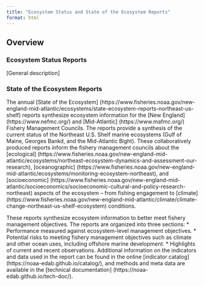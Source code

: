 ```yaml
---
title: "Ecosystem Status and State of the Ecosystem Reports"
format: html
---
```


## Overview

### Ecosystem Status Reports
[General description]

### State of the Ecosystem Reports
The annual [State of the Ecosystem] (https://www.fisheries.noaa.gov/new-england-mid-atlantic/ecosystems/state-ecosystem-reports-northeast-us-shelf) reports synthesize ecosystem information for the [New England] (https://www.nefmc.org/) and [Mid-Atlantic] (https://www.mafmc.org/) Fishery Management Councils. The reports provide a synthesis of the current status of the Northeast U.S. Shelf marine ecosystems (Gulf of Maine, Georges Bankd, and the Mid-Atlantic Bight). These collaboratively produced reports inform the fishery management councils about the [ecological] (https://www.fisheries.noaa.gov/new-england-mid-atlantic/ecosystems/northeast-ecosystem-dynamics-and-assessment-our-research), [oceanographic] (https://www.fisheries.noaa.gov/new-england-mid-atlantic/ecosystems/monitoring-ecosystem-northeast), and [socioeconomic] (https://www.fisheries.noaa.gov/new-england-mid-atlantic/socioeconomics/socioeconomic-cultural-and-policy-research-northeast) aspects of the ecosystem -- from fishing engagement to [climate] (https://www.fisheries.noaa.gov/new-england-mid-atlantic/climate/climate-change-northeast-us-shelf-ecosystem) conditions. 

These reports synthesize ecosystem information to better meet fishery management objectives. The reports are organized into three sections:
* Performance measured against ecosystem-level management objectives.
* Potential risks to meeting fishery management objectives such as climate and other ocean uses, including offshore marine development.
* Highlights of current and recent observations.
Additional information on the indicators and data used in the report can be found in the online [indicator catalog] (https://noaa-edab.github.io/catalog/), and methods and meta data are available in the [technical documentation] (https://noaa-edab.github.io/tech-doc/).
